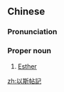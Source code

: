 {{also|以斯帖记}}
==Chinese==
{{zh-forms|s=以斯帖记|type=31}}

===Pronunciation===
{{zh-pron
|m=Yǐsītiējì,Yǐsītiějì
|c=ji5 si1 tip3 gei3
|h=pfs=Yî-sṳ̂-thiap-ki
|cat=pn
}}

===Proper noun===
{{zh-proper noun}}

# [[Esther]] {{gloss|book of the Bible}}

{{zh-cat|Books of the Bible}}

[[zh:以斯帖記]]